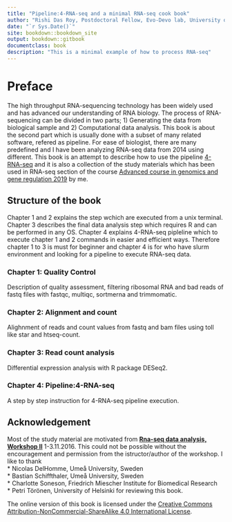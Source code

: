 ```yaml
---
title: "Pipeline:4-RNA-seq and a minimal RNA-seq cook book"
author: "Rishi Das Roy, Postdoctoral Fellow, Evo-Devo lab, University of Helsinki"
date: "`r Sys.Date()`"
site: bookdown::bookdown_site
output: bookdown::gitbook
documentclass: book
description: "This is a minimal example of how to process RNA-seq"
---
```


# Preface {-}

The high throughput RNA-sequencing technology has been widely used and has advanced our understanding of RNA biology. The process of RNA-sequencing can be divided in two parts; 1) Generating the data from biological sample and 2) Computational data analysis. This book is about the second part which is usually done with a subset of many related software, refered as pipeline. For ease of biologist, there are many predefined   and I have been analyzing RNA-seq data from 2014 using different. This book is an attempt to describe how to use the pipeline [4-RNA-seq](https://github.com/vondoRishi/4-RNA-seq) and it is also a collection of the study materials which has been used in RNA-seq section of the course [Advanced course in genomics and gene regulation 2019](https://moodle.helsinki.fi/course/view.php?id=31702) by me. 

## Structure of the book {-}
 Chapter 1 and 2 explains the step wchich are executed from a unix terminal. Chapter 3 describes the final data analysis step which requires R and can be performed in any OS. Chapter 4 explains 4-RNA-seq pipleline which to execute chapter 1 and 2 commands in easier and efficient ways. Therefore chapter 1 to 3 is must for beginner and chapter 4 is for who have slurm environment and looking for a pipeline to execute RNA-seq data.

### Chapter 1: Quality Control {-}
Description of quality assessment, filtering ribosomal RNA and bad reads of fastq files with fastqc, multiqc, sortmerna and trimmomatic.  

### Chapter 2: Alignment and count {-}
Alighnment of reads and count values from fastq and bam files using toll like star and htseq-count. 

### Chapter 3: Read count analysis {-}
Differential expression analysis with R package DESeq2.  

### Chapter 4: Pipeline:4-RNA-seq {-}
A step by step instruction for 4-RNA-seq pipeline execution.  


## Acknowledgement  {-}

Most of the study material are motivated from **[Rna-seq data analysis, Workshop II](http://www.finbionet.fi/ils/ngg2016/ws_ngg.html)** 1-3.11.2016. 
This could not be possible without the encouragement and permission from the istructor/author of the workshop. I like to thank  
* Nicolas DelHomme, Umeå University, Sweden  
* Bastian Schiffthaler, Umeå University, Sweden  
* Charlotte Soneson, Friedrich Miescher Institute for Biomedical Research  
* Petri Törönen, University of Helsinki for reviewing this book. 


The online version of this book is licensed under the [Creative Commons Attribution-NonCommercial-ShareAlike 4.0 International License](http://creativecommons.org/licenses/by-nc-sa/4.0/).